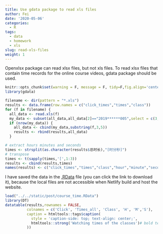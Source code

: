 ```yaml
---
title: Use gdata package to read xls files
author: Fei
date: '2020-05-06'
categories:
  - R
tags:
  - data
  - homework
  - xls
slug: read-xls-files
weight: 1
---
```


Openxlsx package can read xlsx files, but not xls files. To read xlsx files that contain time records for the online course videos, gdata package should be used.

```r
knitr::opts_chunk$set(warning = F, message = F, tidy=F,fig.align='center',fig.showtext=TRUE,results="hold",fig.show = "hold")
library(gdata)
```

```r
filename <- dir(pattern = "*.xls")
results <- data.frame(row.names = c("click_times","times","class"))
for (f in filename) {
  all_data <- read.xls(f)
  my_data <- subset(all_data,all_data[2]=="2019******005",select = c(3,4))
  if (nrow(my_data)) {
    all_data <- cbind(my_data,substring(f,3,5))
    results <- rbind(results,all_data)
  }

# extract hours minutes and seconds
times <- strsplit(as.character(results$总时长),"[时分秒]")
# transpose
times <- t(sapply(times,'[',1:3))
results <- cbind(results,times)
names(results) <- c("click_times","times","class","hour","minute","second")
```

I have saved the data in the [.RData](/post/course_time.RData) file (you can click the link to download it), because the local files are not accessible when Netlify build and host the website.
```r
load("../../static/post/course_time.RData")
library(DT)
datatable(results,rownames = FALSE,
          colnames = c('Click', 'Times_all', 'Class', 'H', 'M','S'),
          caption = htmltools::tags$caption(
            style = 'caption-side: top; text-align: center;',
            htmltools::strong('Watching times of the classes')# bold text
          ))
```
